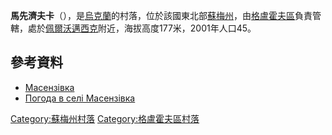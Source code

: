 {{coord|51|50|59|N|34|1|32|E|scale:100000_region:UA|display=title}}

'''馬先濟夫卡'''（{{lang-uk|Масензівка}}），是[[烏克蘭|烏克蘭]]的村落，位於該國東北部[[蘇梅州|蘇梅州]]，由[[格盧霍夫區|格盧霍夫區]]負責管轄，處於[[佩爾沃邁西克_(格盧霍夫區)|佩爾沃邁西克]]附近，海拔高度177米，2001年人口45。

==參考資料==
* [http://w1.c1.rada.gov.ua/pls/z7502/A005?rdat1=02.02.2010&rf7571=28914 Масензівка]{{dead link|date=2018年5月 |bot=InternetArchiveBot |fix-attempted=yes }}
* [http://weather.in.ua/ua/symskaja/15195 Погода в селі Масензівка] {{Wayback|url=http://weather.in.ua/ua/symskaja/15195 |date=20160305192054 }}

{{DEFAULTSORT:Масензівка}}

[[Category:蘇梅州村落|Category:蘇梅州村落]]
[[Category:格盧霍夫區村落|Category:格盧霍夫區村落]]


{{Sumy-geo-stub}}